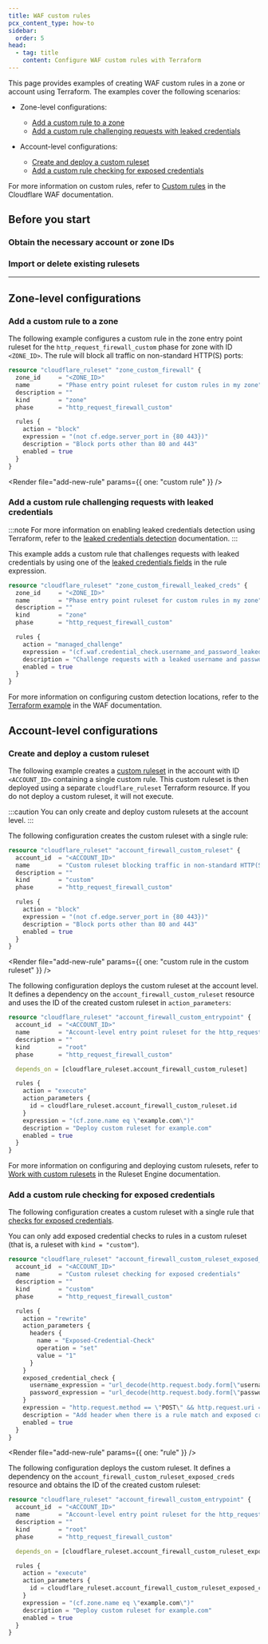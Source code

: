 ```yaml
---
title: WAF custom rules
pcx_content_type: how-to
sidebar:
  order: 5
head:
  - tag: title
    content: Configure WAF custom rules with Terraform
---
```



This page provides examples of creating WAF custom rules in a zone or account using Terraform. The examples cover the following scenarios:

- Zone-level configurations:

  - [Add a custom rule to a zone](#add-a-custom-rule-to-a-zone)
  - [Add a custom rule challenging requests with leaked credentials](#add-a-custom-rule-challenging-requests-with-leaked-credentials)

- Account-level configurations:

  - [Create and deploy a custom ruleset](#create-and-deploy-a-custom-ruleset)
  - [Add a custom rule checking for exposed credentials](#add-a-custom-rule-checking-for-exposed-credentials)

For more information on custom rules, refer to [Custom rules](/waf/custom-rules/) in the Cloudflare WAF documentation.

## Before you start

### Obtain the necessary account or zone IDs

<Render file="find-ids" />

### Import or delete existing rulesets

<Render file="import-delete-existing-rulesets" />

---

## Zone-level configurations

### Add a custom rule to a zone

The following example configures a custom rule in the zone entry point ruleset for the `http_request_firewall_custom` phase for zone with ID `<ZONE_ID>`. The rule will block all traffic on non-standard HTTP(S) ports:

```tf
resource "cloudflare_ruleset" "zone_custom_firewall" {
  zone_id     = "<ZONE_ID>"
  name        = "Phase entry point ruleset for custom rules in my zone"
  description = ""
  kind        = "zone"
  phase       = "http_request_firewall_custom"

  rules {
    action = "block"
    expression = "(not cf.edge.server_port in {80 443})"
    description = "Block ports other than 80 and 443"
    enabled = true
  }
}
```

<Render file="add-new-rule" params={{ one: "custom rule" }} /> <br />

### Add a custom rule challenging requests with leaked credentials

:::note
For more information on enabling leaked credentials detection using Terraform, refer to the [leaked credentials detection](/waf/detections/leaked-credentials/get-started/#1-turn-on-leaked-credentials-detection) documentation.
:::

This example adds a custom rule that challenges requests with leaked credentials by using one of the [leaked credentials fields](/waf/detections/leaked-credentials/#leaked-credentials-fields) in the rule expression.

```tf
resource "cloudflare_ruleset" "zone_custom_firewall_leaked_creds" {
  zone_id     = "<ZONE_ID>"
  name        = "Phase entry point ruleset for custom rules in my zone"
  description = ""
  kind        = "zone"
  phase       = "http_request_firewall_custom"

  rules {
    action = "managed_challenge"
    expression = "(cf.waf.credential_check.username_and_password_leaked)"
    description = "Challenge requests with a leaked username and password"
    enabled = true
  }
}
```

For more information on configuring custom detection locations, refer to the [Terraform example](/waf/detections/leaked-credentials/get-started/#4-optional-configure-a-custom-detection-location) in the WAF documentation.

## Account-level configurations

### Create and deploy a custom ruleset

The following example creates a [custom ruleset](/ruleset-engine/custom-rulesets/) in the account with ID `<ACCOUNT_ID>` containing a single custom rule. This custom ruleset is then deployed using a separate `cloudflare_ruleset` Terraform resource. If you do not deploy a custom ruleset, it will not execute.

:::caution
You can only create and deploy custom rulesets at the account level.
:::

The following configuration creates the custom ruleset with a single rule:

```tf
resource "cloudflare_ruleset" "account_firewall_custom_ruleset" {
  account_id  = "<ACCOUNT_ID>"
  name        = "Custom ruleset blocking traffic in non-standard HTTP(S) ports"
  description = ""
  kind        = "custom"
  phase       = "http_request_firewall_custom"

  rules {
    action = "block"
    expression = "(not cf.edge.server_port in {80 443})"
    description = "Block ports other than 80 and 443"
    enabled = true
  }
}
```

<Render
	file="add-new-rule"
	params={{ one: "custom rule in the custom ruleset" }}
/> <br />

The following configuration deploys the custom ruleset at the account level. It defines a dependency on the `account_firewall_custom_ruleset` resource and uses the ID of the created custom ruleset in `action_parameters`:

```tf
resource "cloudflare_ruleset" "account_firewall_custom_entrypoint" {
  account_id  = "<ACCOUNT_ID>"
  name        = "Account-level entry point ruleset for the http_request_firewall_custom phase deploying a custom ruleset"
  description = ""
  kind        = "root"
  phase       = "http_request_firewall_custom"

  depends_on = [cloudflare_ruleset.account_firewall_custom_ruleset]

  rules {
    action = "execute"
    action_parameters {
      id = cloudflare_ruleset.account_firewall_custom_ruleset.id
    }
    expression = "(cf.zone.name eq \"example.com\")"
    description = "Deploy custom ruleset for example.com"
    enabled = true
  }
}
```

For more information on configuring and deploying custom rulesets, refer to [Work with custom rulesets](/ruleset-engine/custom-rulesets/) in the Ruleset Engine documentation.

### Add a custom rule checking for exposed credentials

<Render file="leaked-credentials-recommend-detection" product="waf" />

The following configuration creates a custom ruleset with a single rule that [checks for exposed credentials](/waf/managed-rules/check-for-exposed-credentials/configure-api/#create-a-custom-rule-checking-for-exposed-credentials).

You can only add exposed credential checks to rules in a custom ruleset (that is, a ruleset with `kind = "custom"`).

```tf
resource "cloudflare_ruleset" "account_firewall_custom_ruleset_exposed_creds" {
  account_id  = "<ACCOUNT_ID>"
  name        = "Custom ruleset checking for exposed credentials"
  description = ""
  kind        = "custom"
  phase       = "http_request_firewall_custom"

  rules {
    action = "rewrite"
    action_parameters {
      headers {
        name = "Exposed-Credential-Check"
        operation = "set"
        value = "1"
      }
    }
    exposed_credential_check {
      username_expression = "url_decode(http.request.body.form[\"username\"][0])"
      password_expression = "url_decode(http.request.body.form[\"password\"][0])"
    }
    expression = "http.request.method == \"POST\" && http.request.uri == \"/login.php\""
    description = "Add header when there is a rule match and exposed credentials are detected"
    enabled = true
  }
}
```

<Render file="add-new-rule" params={{ one: "rule" }} /> <br />

The following configuration deploys the custom ruleset. It defines a dependency on the `account_firewall_custom_ruleset_exposed_creds` resource and obtains the ID of the created custom ruleset:

```tf
resource "cloudflare_ruleset" "account_firewall_custom_entrypoint" {
  account_id  = "<ACCOUNT_ID>"
  name        = "Account-level entry point ruleset for the http_request_firewall_custom phase deploying a custom ruleset checking for exposed credentials"
  description = ""
  kind        = "root"
  phase       = "http_request_firewall_custom"

  depends_on = [cloudflare_ruleset.account_firewall_custom_ruleset_exposed_creds]

  rules {
    action = "execute"
    action_parameters {
      id = cloudflare_ruleset.account_firewall_custom_ruleset_exposed_creds.id
    }
    expression = "(cf.zone.name eq \"example.com\")"
    description = "Deploy custom ruleset for example.com"
    enabled = true
  }
}
```
